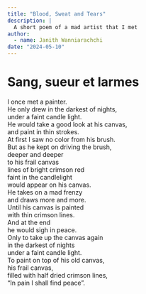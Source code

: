 ```yaml
---
title: "Blood, Sweat and Tears"
description: |
  A short poem of a mad artist that I met
author:
  - name: Janith Wanniarachchi
date: "2024-05-10"
---
```


# Sang, sueur et larmes

I once met a painter.   
He only drew in the darkest of nights,   
under a faint candle light.    
He would take a good look at his canvas,   
and paint in thin strokes.    
At first I saw no color from his brush.   
But as he kept on driving the brush,    
deeper and deeper  
to his frail canvas   
lines of bright crimson red  
faint in the candlelight    
would appear on his canvas.   
He takes on a mad frenzy    
and draws more and more.    
Until his canvas is painted    
with thin crimson lines.    
And at the end     
he would sigh in peace.    
Only to take up the canvas again    
in the darkest of nights    
under a faint candle light.    
To paint on top of his old canvas,   
his frail canvas,    
filled with half dried crimson lines,     
“In pain I shall find peace”.      
